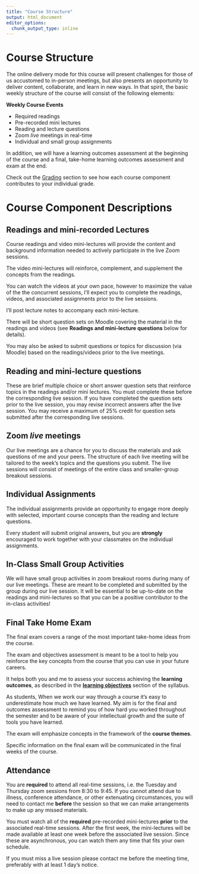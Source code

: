 ```yaml
---
title: "Course Structure"
output: html_document
editor_options: 
  chunk_output_type: inline
---
```



# Course Structure

The online delivery mode for this course will present challenges for those of us accustomed to in-person meetings, but also presents an opportunity to deliver content, collaborate, and learn in new ways.  In that spirit, the basic weekly structure of the course will consist of the following elements:

**Weekly Course Events**

- Required readings 
- Pre-recorded mini lectures 
- Reading and lecture questions
- Zoom *live* meetings in real-time
- Individual and small group assignments 

In addition, we will have a learning outcomes assessment at the beginning of the course and a final, take-home learning outcomes assessment and exam at the end.

Check out the <a href="#grading">Grading</a> section to see how each course component contributes to your individual grade.


# Course Component Descriptions {.tabset}


## Readings and mini-recorded Lectures 

Course readings and video mini-lectures will provide the content and background information needed to actively participate in the live Zoom sessions.

The video mini-lectures will reinforce, complement, and supplement the concepts from the readings.

You can watch the videos at your own pace, however to maximize the value of the the concurrent sessions, I’ll expect you to complete the readings, videos, and associated assignments prior to the live sessions.

I'll post lecture notes to accompany each mini-lecture.

There will be short question sets on Moodle covering the material in the readings and videos (see **Readings and mini-lecture questions** below for details).

You may also be asked to submit questions or topics for discussion (via Moodle) based on the readings/videos prior to the live meetings.

 


## Reading and mini-lecture questions

These are brief multiple choice or short answer question sets that reinforce topics in the readings and/or mini lectures.  You must complete these before the corresponding live session.  If you have completed the question sets prior to the live session, you may revise incorrect answers after the live session.  You may receive a maximum of 25% credit for question sets submitted after the corresponding live sessions.




## Zoom *live* meetings

Our live meetings are a chance for you to discuss the materials and ask questions of me and your peers.  The structure of each live meeting will be tailored to the week’s topics and the questions you submit.  The live sessions will consist of meetings of the entire class and smaller-group breakout sessions. 




## Individual Assignments

The individual assignments provide an opportunity to engage more deeply with selected, important course concepts than the reading and lecture questions.

Every student will submit original answers, but you are **strongly** encouraged to work together with your classmates on the individual assignments.




## In-Class Small Group Activities

We will have small group activities in zoom breakout rooms during many of our live meetings.  These are meant to be completed and submitted by the group during our live session.  It will be essential to be up-to-date on the readings and mini-lectures so that you can be a positive contributor to the in-class activities!




## Final Take Home Exam

The final exam covers a range of the most important take-home ideas from the course.  

The exam and objectives assessment is meant to be a tool to help you reinforce the key concepts from the course that you can use in your future careers.

It helps both you and me to assess your success achieving the **learning outcomes**, as described in the <a href="#learning_objectives">**learning objectives**</a> section of the syllabus.

As students, When we work our way through a course it's easy to underestimate how much we have learned.  My aim is for the final and outcomes assessment to remind you of how hard you worked throughout the semester and to be aware of your intellectual growth and the suite of tools you have learned. 

The exam will emphasize concepts in the framework of the **course themes**.

Specific information on the final exam will be communicated in the final weeks of the course.




## Attendance

You are **required** to attend all real-time sessions, i.e. the Tuesday and Thursday zoom sessions from 8:30 to 9:45.  If you cannot attend due to illness, conference attendance, or other extenuating circumstances, you will need to contact me **before** the session so that we can make arrangements to make up any missed materials.

You must watch all of the **required** pre-recorded mini-lectures **prior** to the associated real-time sessions.  After the first week, the mini-lectures will be made available at least one week before the associated live session.  Since these are asynchronous, you can watch them any time that fits your own schedule. 

If you must miss a live session please contact me before the meeting time, preferably with at least 1 day's notice.